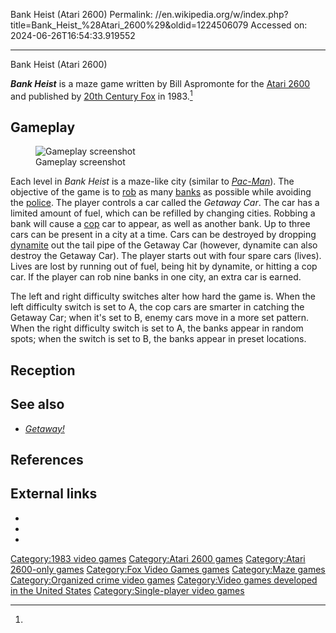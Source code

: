 Bank Heist (Atari 2600)
Permalink: //en.wikipedia.org/w/index.php?title=Bank_Heist_%28Atari_2600%29&oldid=1224506079
Accessed on: 2024-06-26T16:54:33.919552



------
Bank Heist (Atari 2600)
{{refimprove|date=October 2017}}

{{Infobox video game
| title = Bank Heist
| image = Bank Heist (Atari 2600).jpg
| developer = [[20th Century Fox]]
| publisher = 20th Century Fox
| designer = Bill Aspromonte<ref name=giantlist>{{citation|url=https://dadgum.com/giantlist/ |title=The Giant List of Classic Game Programmers |last1=Hague |first1=James}}</ref>
| released = [[1983 in video gaming|1983]]
| genre = [[List of maze video games|Maze]]
| modes = [[Single-player video game|Single-player]]
| platforms = [[Atari 2600]]
| caption = 
| alt = 
}}

'''''Bank Heist''''' is a maze game written by Bill Aspromonte for the [[Atari 2600]] and published by [[20th Century Fox]] in 1983.<ref name=giantlist/>

==Gameplay==
[[File:Bank Heist Atari 2600 screenshot1.png|thumb|left|Gameplay screenshot]]

Each level in ''Bank Heist'' is a maze-like city (similar to ''[[Pac-Man]]'').  The objective of the game is to [[Bank robbery|rob]] as many [[bank]]s as possible while avoiding the [[police]]. The player controls a car called the ''Getaway Car''. The car has a limited amount of fuel, which can be refilled by changing cities. Robbing a bank will cause a [[police|cop]] car to appear, as well as another bank. Up to three cars can be present in a city at a time. Cars can be destroyed by dropping [[dynamite]] out the tail pipe of the Getaway Car (however, dynamite can also destroy the Getaway Car). The player starts out with four spare cars (lives). Lives are lost by running out of fuel, being hit by dynamite, or hitting a cop car. If the player can rob nine banks in one city, an extra car is earned.

The left and right difficulty switches alter how hard the game is. When the left difficulty switch is set to A, the cop cars are smarter in catching the Getaway Car; when it's set to B, enemy cars move in a more set pattern. When the right difficulty switch is set to A, the banks appear in random spots; when the switch is set to B, the banks appear in preset locations.

==Reception==
{{Empty section|date=March 2019}}

==See also==
*''[[Getaway! (video game)|Getaway!]]''

==References==
{{reflist}}

==External links==
*{{atarimania|id=8380}}
*{{AtariAge software|id=1008}}
*{{IAg|atari_2600_bank_heist}}

[[Category:1983 video games]]
[[Category:Atari 2600 games]]
[[Category:Atari 2600-only games]]
[[Category:Fox Video Games games]]
[[Category:Maze games]]
[[Category:Organized crime video games]]
[[Category:Video games developed in the United States]]
[[Category:Single-player video games]]


{{Atari-console-stub}}
{{maze-videogame-stub}}